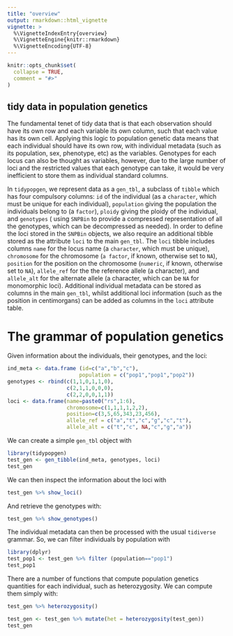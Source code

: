 ```yaml
---
title: "overview"
output: rmarkdown::html_vignette
vignette: >
  %\VignetteIndexEntry{overview}
  %\VignetteEngine{knitr::rmarkdown}
  %\VignetteEncoding{UTF-8}
---
```


```r
knitr::opts_chunk$set(
  collapse = TRUE,
  comment = "#>"
)
```

## tidy data in population genetics

The fundamental tenet of tidy data that is that each observation should have its
own row and each variable its own column, such that each value has its own cell.
Applying this logic to population genetic data means that each individual should
have its own row, with individual metadata (such as its population, sex, phenotype, etc)
as the variables. Genotypes for each locus can also be thought as variables, however, due
to the large number of loci and the restricted values that each genotype can take, it would
be very inefficient to store them as individual standard columns. 

In `tidypopgen`, we represent data as a `gen_tbl`, a subclass of `tibble` which has
four compulsory columns: `id` of the individual (as a `character`, which must 
be unique for each individual), `population` giving the population the 
individuals belong to (a `factor`), `ploidy` giving the ploidy of the individual, and `genotypes` (
using `SNPBin` to provide a compressed representation of all the genotypes, which
can be decompressed as needed). In order to define the loci stored in the `SNPBin` objects,
we also require an additional tibble stored as the attribute `loci` to the main `gen_tbl`. 
The `loci` tibble includes columns
`name` for the locus name (a `character`, which must be unique), `chromosome` for the chromosome (`a factor`, if known, 
otherwise set to `NA`), `position` for the position on the chromosome (`numeric`, if known, 
otherwise set to `NA`), `allele_ref` for the the reference allele (a character),
and `allele_alt` for the alternate allele (a character, which can be `NA` for
monomorphic loci). Additional individual metadata can be stored as columns in
the main `gen_tbl`, whilst additional loci information (such as the position in 
centimorgans) can be added as columns in the `loci` attribute table.

# The grammar of population genetics

Given information about the individuals, their genotypes, and the loci:
```r
ind_meta <- data.frame (id=c("a","b","c"),
                       population = c("pop1","pop1","pop2"))
genotypes <- rbind(c(1,1,0,1,1,0), 
                   c(2,1,1,0,0,0), 
                   c(2,2,0,0,1,1))
loci <- data.frame(name=paste0("rs",1:6),
                   chromosome=c(1,1,1,1,2,2),
                   position=c(3,5,65,343,23,456),
                   allele_ref = c("a","t","c","g","c","t"),
                   allele_alt = c("t","c", NA,"c","g","a"))
```

We can create a simple `gen_tbl` object with
```r
library(tidypopgen)
test_gen <- gen_tibble(ind_meta, genotypes, loci)
test_gen
```
We can then inspect the information about the loci with
```r
test_gen %>% show_loci()
```
And retrieve the genotypes with:
```r
test_gen %>% show_genotypes()
```
The individual metadata can then be processed with the usual `tidiverse` grammar.
So, we can filter individuals by population with
```r
library(dplyr)
test_pop1 <- test_gen %>% filter (population=="pop1")
test_pop1
```

There are a number of functions that compute population genetics quantities for each
individual, such as heterozygosity. We can compute them simply with:
```r
test_gen %>% heterozygosity()
```
```r
test_gen <- test_gen %>% mutate(het = heterozygosity(test_gen))
test_gen
```

